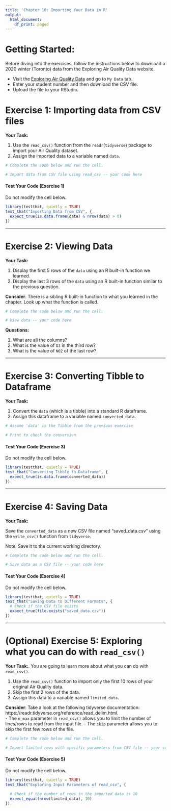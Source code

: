 ```yaml
---
title: 'Chapter 10: Importing Your Data in R'
output:
  html_document:
    df_print: paged
---
```



# Getting Started:

Before diving into the exercises, follow the instructions below to download a 2020 winter (Toronto) data from the Exploring Air Quality Data website.

-   Visit the [Exploring Air Quality Data](https://uoft-chem.shinyapps.io/Air_Quality_App/) and go to `My Data` tab.
-   Enter your student number and then download the CSV file.
-   Upload the file to your RStudio. 


# Exercise 1: Importing data from CSV files

**Your Task:**

1. Use the `read_csv()` function from the `readr`(`tidyverse`) package to import your Air Quality dataset.  
2. Assign the imported data to a variable named `data`.

```r
# Complete the code below and run the cell.

# Import data from CSV file using read_csv -- your code here

```


#### Test Your Code (Exercise 1)

Do not modify the cell below. 

```r
library(testthat, quietly = TRUE)
test_that("Importing Data from CSV", {
  expect_true(is.data.frame(data) & nrow(data) > 0)
})
```

------------------------------------------------------------------------

# Exercise 2: Viewing Data

**Your Task:**

1. Display the first 5 rows of the `data` using an R built-in function we learned.  
2. Display the last 3 rows of the `data` using an R built-in function similar to the previous question.  

**Consider**: There is a sibling R built-in function to what you learned in the chapter. Look up what the function is called. 

```r
# Complete the code below and run the cell.

# View data -- your code here

```

**Questions:**

1. What are all the columns?   
2. What is the value of `O3` in the third row?  
3. What is the value of `NO2` of the last row?  

------------------------------------------------------------------------

# Exercise 3: Converting Tibble to Dataframe

**Your Task:**

1. Convert the `data` (which is a tibble) into a standard R dataframe.  
2. Assign this dataframe to a variable named `converted_data`.

```r
# Assume 'data' is the Tibble from the previous exercise

# Print to check the conversion
```

#### Test Your Code (Exercise 3)

Do not modify the cell below. 
```r
library(testthat, quietly = TRUE)
test_that("Converting Tibble to Dataframe", {
  expect_true(is.data.frame(converted_data))
})

```

------------------------------------------------------------------------

# Exercise 4: Saving Data

**Your Task:**

Save the `converted_data` as a new CSV file named "saved_data.csv" using the `write_csv()` function from `tidyverse`.  

Note: Save it to the current working directory. 


```r
# Complete the code below and run the cell.

# Save data as a CSV file -- your code here

```

#### Test Your Code (Exercise 4)

Do not modify the cell below. 
```r
library(testthat, quietly = TRUE)
test_that("Saving Data to Different Formats", {
  # Check if the CSV file exists
  expect_true(file.exists("saved_data.csv"))
})

```


------------------------------------------------------------------------

# (Optional) Exercise 5: Exploring what you can do with `read_csv()`

**Your Task:**. 
You are going to learn more about what you can do with `read_csv()`.

1. Use the `read_csv()` function to import only the first 10 rows of your original Air Quality data.  
3. Skip the first 2 rows of the data.  
3. Assign this data to a variable named `limited_data`.  

**Consider**: Take a look at the following tidyverse documentation: https://readr.tidyverse.org/reference/read_delim.html.  
-   The `n_max` parameter in `read_csv()` allows you to limit the number of lines/rows to read from the input file.
-   The `skip` parameter allows you to skip the first few rows of the file.

```r
# Complete the code below and run the cell.

# Import limited rows with specific parameters from CSV file -- your code here

```

#### Test Your Code (Exercise 5)

Do not modify the cell below. 

```r
library(testthat, quietly = TRUE)
test_that("Exploring Input Parameters of read_csv", {
  
  # Check if the number of rows in the imported data is 10
  expect_equal(nrow(limited_data), 10)
})
```